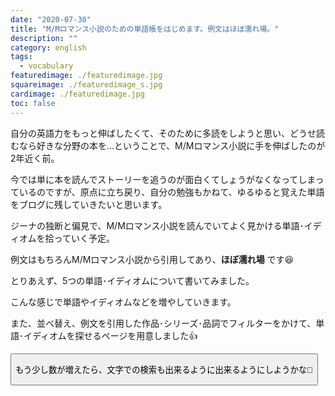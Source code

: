 ```yaml
---
date: "2020-07-30"
title: "M/Mロマンス小説のための単語帳をはじめます。例文はほぼ濡れ場。"
description: ""
category: english
tags:
  - vocabulary
featuredimage: ./featuredimage.jpg
squareimage: ./featuredimage_s.jpg
cardimage: ./featuredimage.jpg
toc: false
---
```



自分の英語力をもっと伸ばしたくて、そのために多読をしようと思い、どうせ読むなら好きな分野の本を…ということで、M/Mロマンス小説に手を伸ばしたのが2年近く前。

今では単に本を読んでストーリーを追うのが面白くてしょうがなくなってしまっているのですが、原点に立ち戻り、自分の勉強もかねて、ゆるゆると覚えた単語をブログに残していきたいと思います。

ジーナの独断と偏見で、M/Mロマンス小説を読んでいてよく見かける単語･イディオムを拾っていく予定。

例文はもちろんM/Mロマンス小説から引用してあり、__ほぼ濡れ場__ です😆

とりあえず、5つの単語･イディオムについて書いてみました。

<InternalLink slug="/vocabulary/lube/" />

<InternalLink slug="/vocabulary/broad/" />

<InternalLink slug="/vocabulary/draw/" />

<InternalLink slug="/vocabulary/expertise/" />

<InternalLink slug="/vocabulary/back-into/" />

こんな感じで単語やイディオムなどを増やしていきます。

また、並べ替え、例文を引用した作品･シリーズ･品詞でフィルターをかけて、単語･イディオムを探せるページを用意しました👍

<Button label='単語･イディオム検索ページへ' url='/vocabulary/' />

もう少し数が増えたら、文字での検索も出来るように出来るようにしようかな🤔
